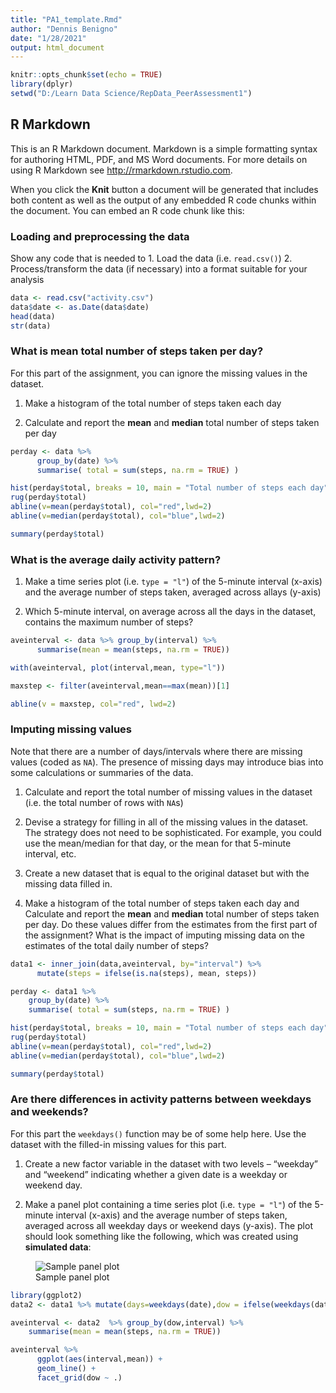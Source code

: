```yaml
---
title: "PA1_template.Rmd"
author: "Dennis Benigno"
date: "1/28/2021"
output: html_document
---
```


```r
knitr::opts_chunk$set(echo = TRUE)
library(dplyr)
setwd("D:/Learn Data Science/RepData_PeerAssessment1")
```

## R Markdown

This is an R Markdown document. Markdown is a simple formatting syntax for authoring HTML, PDF, and MS Word documents. For more details on using R Markdown see <http://rmarkdown.rstudio.com>.

When you click the **Knit** button a document will be generated that includes both content as well as the output of any embedded R code chunks within the document. You can embed an R code chunk like this:

### Loading and preprocessing the data
Show any code that is needed to
1. Load the data (i.e. `read.csv()`)
2. Process/transform the data (if necessary) into a format suitable for your analysis

```r
data <- read.csv("activity.csv")
data$date <- as.Date(data$date)
head(data)
str(data)
```

### What is mean total number of steps taken per day?
For this part of the assignment, you can ignore the missing values in
the dataset.

1. Make a histogram of the total number of steps taken each day

2. Calculate and report the **mean** and **median** total number of steps taken per day

```r

perday <- data %>% 
      group_by(date) %>% 
      summarise( total = sum(steps, na.rm = TRUE) )

hist(perday$total, breaks = 10, main = "Total number of steps each day")
rug(perday$total)
abline(v=mean(perday$total), col="red",lwd=2)
abline(v=median(perday$total), col="blue",lwd=2)

summary(perday$total)
```

### What is the average daily activity pattern?
1. Make a time series plot (i.e. `type = "l"`) of the 5-minute interval (x-axis) and the average number of steps taken, averaged across allays (y-axis)

2. Which 5-minute interval, on average across all the days in the dataset, contains the maximum number of steps?

```r
aveinterval <- data %>% group_by(interval) %>% 
      summarise(mean = mean(steps, na.rm = TRUE))

with(aveinterval, plot(interval,mean, type="l"))

maxstep <- filter(aveinterval,mean==max(mean))[1]

abline(v = maxstep, col="red", lwd=2)

```

### Imputing missing values
Note that there are a number of days/intervals where there are missing
values (coded as `NA`). The presence of missing days may introduce
bias into some calculations or summaries of the data.

1. Calculate and report the total number of missing values in the dataset (i.e. the total number of rows with `NA`s)

2. Devise a strategy for filling in all of the missing values in the dataset. The strategy does not need to be sophisticated. For example, you could use the mean/median for that day, or the mean for that 5-minute interval, etc.

3. Create a new dataset that is equal to the original dataset but with the missing data filled in.

4. Make a histogram of the total number of steps taken each day and Calculate and report the **mean** and **median** total number of steps taken per day. Do these values differ from the estimates from the first part of the assignment? What is the impact of imputing missing data on the estimates of the total daily number of steps?

```r
data1 <- inner_join(data,aveinterval, by="interval") %>% 
      mutate(steps = ifelse(is.na(steps), mean, steps))

perday <- data1 %>% 
    group_by(date) %>% 
    summarise( total = sum(steps, na.rm = TRUE) )

hist(perday$total, breaks = 10, main = "Total number of steps each day")
rug(perday$total)
abline(v=mean(perday$total), col="red",lwd=2)
abline(v=median(perday$total), col="blue",lwd=2)

summary(perday$total)

```


### Are there differences in activity patterns between weekdays and weekends?
For this part the `weekdays()` function may be of some help here. Use
the dataset with the filled-in missing values for this part.

1. Create a new factor variable in the dataset with two levels -- "weekday" and "weekend" indicating whether a given date is a weekday or weekend day.

1. Make a panel plot containing a time series plot (i.e. `type = "l"`) of the 5-minute interval (x-axis) and the average number of steps taken, averaged across all weekday days or weekend days (y-axis). The plot should look something like the following, which was created using **simulated data**:

![Sample panel plot](instructions_fig/sample_panelplot.png) 
```r
library(ggplot2)
data2 <- data1 %>% mutate(days=weekdays(date),dow = ifelse(weekdays(date) %in% c("Saturday","Sunday"),"weekend","weekday"))

aveinterval <- data2  %>% group_by(dow,interval) %>% 
    summarise(mean = mean(steps, na.rm = TRUE))

aveinterval %>% 
      ggplot(aes(interval,mean)) + 
      geom_line() + 
      facet_grid(dow ~ .)
```


